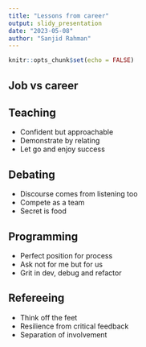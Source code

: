 ---
title: "Lessons from career"
output: slidy_presentation
date: "2023-05-08"
author: "Sanjid Rahman"
---

```{r setup, include=FALSE}
knitr::opts_chunk$set(echo = FALSE)
```

## Job vs career

## Teaching

- Confident but approachable
- Demonstrate by relating
- Let go and enjoy success

## Debating

- Discourse comes from listening too
- Compete as a team
- Secret is food

## Programming

- Perfect position for process
- Ask not for me but for us
- Grit in dev, debug and refactor

## Refereeing

- Think off the feet
- Resilience from critical feedback
- Separation of involvement
